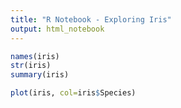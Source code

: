 ```yaml
---
title: "R Notebook - Exploring Iris"
output: html_notebook
---
```


```r
names(iris)
str(iris)
summary(iris)
```


```r
plot(iris, col=iris$Species) 

```


